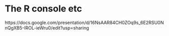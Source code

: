 # The R console etc

https://docs.google.com/presentation/d/16NsAAR84CH0ZOq9s_6E2RSU0NnQgXB5-IROL-ieWru0/edit?usp=sharing

